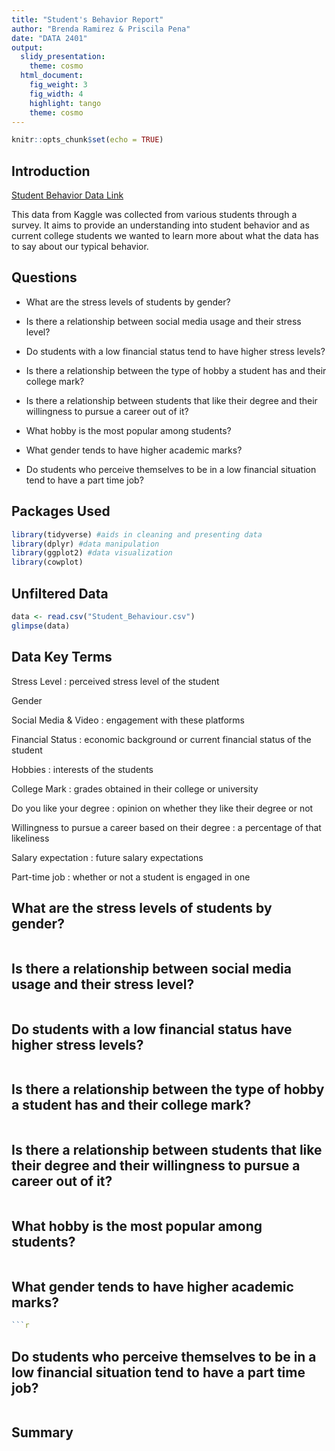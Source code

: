 ```yaml
---
title: "Student's Behavior Report"
author: "Brenda Ramirez & Priscila Pena"
date: "DATA 2401"
output: 
  slidy_presentation:
    theme: cosmo
  html_document:
    fig_weight: 3
    fig_width: 4
    highlight: tango
    theme: cosmo
---
```


```r
knitr::opts_chunk$set(echo = TRUE)

```

## Introduction

[Student Behavior Data Link](https://www.kaggle.com/datasets/gunapro/student-behavior/data)

This data from Kaggle was collected from various students through a survey. It aims to provide an understanding into student behavior and as current college students we wanted to learn more about what the data has to say about our typical behavior.

## Questions

-   What are the stress levels of students by gender?

-   Is there a relationship between social media usage and their stress level?

-   Do students with a low financial status tend to have higher stress levels?

-   Is there a relationship between the type of hobby a student has and their college mark?

-   Is there a relationship between students that like their degree and their willingness to pursue a career out of it?

-   What hobby is the most popular among students?

-   What gender tends to have higher academic marks?

-   Do students who perceive themselves to be in a low financial situation tend to have a part time job?

## Packages Used

```r
library(tidyverse) #aids in cleaning and presenting data
library(dplyr) #data manipulation
library(ggplot2) #data visualization
library(cowplot)
```

## Unfiltered Data

```r
data <- read.csv("Student_Behaviour.csv")
glimpse(data)
```

## Data Key Terms

Stress Level : perceived stress level of the student

Gender

Social Media & Video : engagement with these platforms

Financial Status : economic background or current financial status of the student

Hobbies : interests of the students

College Mark : grades obtained in their college or university

Do you like your degree : opinion on whether they like their degree or not

Willingness to pursue a career based on their degree : a percentage of that likeliness

Salary expectation : future salary expectations

Part-time job : whether or not a student is engaged in one

## What are the stress levels of students by gender?

```r

```

## Is there a relationship between social media usage and their stress level?

```r

```

## Do students with a low financial status have higher stress levels?

```r

```

## Is there a relationship between the type of hobby a student has and their college mark?

```r

```

## Is there a relationship between students that like their degree and their willingness to pursue a career out of it?

```r

```



## What hobby is the most popular among students?

```r

```
## What gender tends to have higher academic marks?

```r



```r

```

## Do students who perceive themselves to be in a low financial situation tend to have a part time job?

```r

```

## Summary
